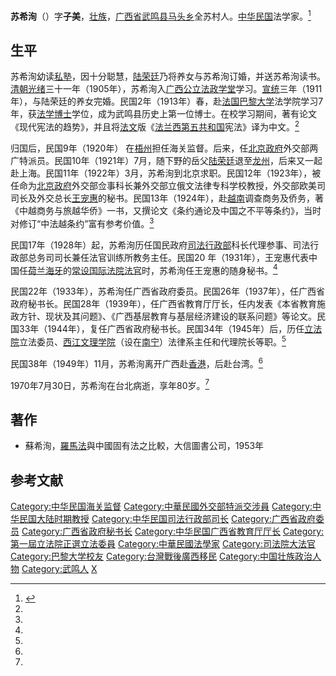 '''苏希洵'''（{{bd|1890年||1970年|7月30日}}）字'''子美'''，[[壮族|壮族]]，[[广西省|广西省]][[武鸣县|武鸣县]][[马头乡|马头乡]]全苏村人。[[中华民国|中华民国]]法学家。<ref name=gxdq>{{Cite web |url=http://www.gxdqw.com/bin/mse.exe?seachword=&K=c&A=30&rec=475&run=13 |title=武鸣县志 第二十八篇 人物 第二章 历代名人 第一节 传略，广西地情网，于2013-06-18查阅 |access-date=2013-06-18 |archive-date=2019-05-03 |archive-url=https://web.archive.org/web/20190503005230/http://www.gxdqw.com/bin/mse.exe?seachword=&K=c&A=30&rec=475&run=13 |dead-url=no }}</ref>

==生平==
苏希洵幼读[[私塾|私塾]]，因十分聪慧，[[陆荣廷|陆荣廷]]乃将养女与苏希洵订婚，并送苏希洵读书。[[清朝|清朝]][[光绪|光绪]]三十一年（1905年），苏希洵入[[广西公立法政学堂|广西公立法政学堂]]学习。[[宣统|宣统]]三年（1911年），与陆荣廷的养女完婚。民国2年（1913年）春，赴[[法国|法国]][[巴黎大学|巴黎大学]]法学院学习7年，获[[法学博士|法学博士]]学位，成为武鸣县历史上第一位博士。在校学习期间，著有论文《现代宪法的趋势》，并且将[[法文|法文]]版《[[法兰西第五共和国|法兰西第五共和国]]宪法》译为中文。<ref name=gxdq/>

归国后，民国9年（1920年） 在[[梧州|梧州]]担任海关监督。后来，任[[北洋政府|北京政府]]外交部两广特派员。民国10年（1921年）7月，随下野的岳父[[陆荣廷|陆荣廷]]退至[[龙州|龙州]]，后来又一起赴上海。民国11年（1922年）3月，苏希洵到北京求职。民国12年（1923年），被任命为[[北洋政府|北京政府]]外交部佥事科长兼外交部立俄文法律专科学校教授，外交部欧美司司长及外交总长[[王宠惠|王宠惠]]的秘书。民国13年（1924年），赴[[越南|越南]]调查商务及侨务，著《中越商务与旅越华侨》一书，又撰论文《条约通论及中国之不平等条约》，当时对修订“中法越条约”富有参考价值。<ref name=gxdq/>

民国17年（1928年）起，苏希洵历任国民政府[[司法行政部|司法行政部]]科长代理参事、司法行政部总务司司长兼任法官训练所教务主任。民国20
年（1931年），王宠惠代表中国任[[荷兰|荷兰]][[海牙|海牙]]的[[常设国际法院法官|常设国际法院法官]]时，苏希洵任王宠惠的随身秘书。<ref name=gxdq/>

民国22年（1933年），苏希洵任广西省政府委员。民国26年（1937年），任广西省政府秘书长。民国28年（1939年），任广西省教育厅厅长，任内发表《本省教育施政方针、现状及其问题》、《广西基层教育与基层经济建设的联系问题》等论文。民国33年（1944年），复任广西省政府秘书长。民国34年（1945年）后，历任[[立法院|立法院]]立法委员、[[西江文理学院|西江文理学院]]（设在[[南宁|南宁]]）法律系主任和代理院长等职。<ref name=gxdq/>

民国38年（1949年）11月，苏希洵离开广西赴[[香港|香港]]，后赴台湾。<ref name=gxdq/>

1970年7月30日，苏希洵在台北病逝，享年80岁。<ref name=gxdq/>

==著作==
*蘇希洵，[[羅馬法|羅馬法]]與中國固有法之比較，大信圖書公司，1953年

==参考文献==
{{reflist}}
{{中華民國第一屆立法委員}}
{{中華民國歷屆司法院大法官列表}}
{{DEFAULTSORT:Su苏}}
[[Category:中华民国海关监督|Category:中华民国海关监督]]
[[Category:中華民國外交部特派交涉員|Category:中華民國外交部特派交涉員]]

[[Category:中华民国大陆时期教授|Category:中华民国大陆时期教授]]
[[Category:中华民国司法行政部司长|Category:中华民国司法行政部司长]]
[[Category:广西省政府委员|Category:广西省政府委员]]
[[Category:广西省政府秘书长|Category:广西省政府秘书长]]
[[Category:中华民国广西省教育厅厅长|Category:中华民国广西省教育厅厅长]]
[[Category:第一屆立法院正選立法委員|Category:第一屆立法院正選立法委員]]
[[Category:中華民國法學家|Category:中華民國法學家]]
[[Category:司法院大法官|Category:司法院大法官]]
[[Category:巴黎大学校友|Category:巴黎大学校友]]
[[Category:台灣戰後廣西移民|Category:台灣戰後廣西移民]]
[[Category:中国壮族政治人物|Category:中国壮族政治人物]]
[[Category:武鸣人|Category:武鸣人]]
[[Category:苏姓|X]]